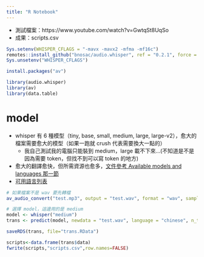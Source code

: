 ```yaml
---
title: "R Notebook"
---
```

* 測試檔案：https://www.youtube.com/watch?v=GwtqSt8UqSo
* 成果：scripts.csv


```r
Sys.setenv(WHISPER_CFLAGS = "-mavx -mavx2 -mfma -mf16c")
remotes::install_github("bnosac/audio.whisper", ref = "0.2.1", force = TRUE)
Sys.unsetenv("WHISPER_CFLAGS")

install.packages("av")
```

```r
library(audio.whisper)
library(av)
library(data.table)
```
# model
* whisper 有 6 種模型（tiny, base, small, medium, large, large-v2），愈大的檔案需要愈大的模型（如果一跑就 crush 代表需要換大一點的）
  * 我自己測試我的電腦只能裝到 medium，large 載不下來...(不知道是不是因為需要 token，但找不到可以寫 token 的地方)
* 愈大的翻譯愈快，但所需資源也愈多，[文件參考 Available models and languages 那一節]("https://github.com/openai/whisper/blob/main/README.md")
* [可用語言列表]("https://github.com/openai/whisper/blob/main/whisper/tokenizer.py")
```r
# 如果檔案不是 wav 要先轉檔
av_audio_convert("test.mp3", output = "test.wav", format = "wav", sample_rate = 16000)

# 選擇 model，這邊用的是 medium
model <- whisper("medium")
trans <- predict(model, newdata = "test.wav", language = "chinese", n_threads = 2)

saveRDS(trans, file="trans.RData")

scripts<-data.frame(trans$data)
fwrite(scripts,"scripts.csv",row.names=FALSE)
```

